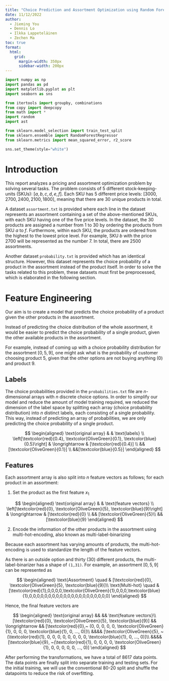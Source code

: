 ```yaml
---
title: "Choice Prediction and Assortment Optimization using Random Forest Regressor"
date: 11/12/2022
author:   
  - Jieming You
  - Dennis Lo
  - Ilkka Lappeteläinen
  - Zechen Ma
toc: true
format:
  html:
    grid:
      margin-width: 350px
      sidebar-width: 200px
---
```


```python
import numpy as np
import pandas as pd
import matplotlib.pyplot as plt
import seaborn as sns

from itertools import groupby, combinations
from copy import deepcopy
from math import *
import random
import ast

from sklearn.model_selection import train_test_split
from sklearn.ensemble import RandomForestRegressor
from sklearn.metrics import mean_squared_error, r2_score

sns.set_theme(style="white")
```

# Introduction

This report analyzes a pricing and assortment optimization problem by solving several tasks. The problem consists of 5 different stock-keeping-units (SKUs): $[a,b,c,d,e,f]$. Each SKU has 5 different price levels: $[3000, 2700, 2400, 2100, 1800]$, meaning that there are 30 unique products in total.

A dataset ``assortment.txt`` is provided where each line in the dataset represents an assortment containing a set of the above-mentioned SKUs, with each SKU having one of the five price levels. In the dataset, the 30 products are assigned a number from 1 to 30 by ordering the products from SKU $a$ to $f$. Furthermore, within each SKU, the products are ordered from the highest to the lowest price level. For example, SKU $b$ with the price 2700 will be represented as the number 7.  In total, there are 2500 assortments.

Another dataset ``probability.txt`` is provided which has an identical structure. However, this dataset represents the choice probability of a product in the assortment instead of the product itself. In order to solve the tasks related to this problem, these datasets must first be preprocessed, which is elaborated in the following section.

# Feature Engineering

Our aim is to create a model that predicts the choice probability of a product given the other products in the assortment.

Instead of predicting the choice distribution of the whole assortment, it would be easier to predict the choice probability of a single product, given the other available products in the assortment.

For example, instead of coming up with a choice probability distribution for the assortment $[0, 5, 9]$, one might ask what is the probability of customer choosing product 5, given that the other options are not buying anything (0) and product 9.

## Labels

The choice probabilities provided in the ``probabilities.txt`` file are $n$-dimensional arrays with $n$ discrete choice options. In order to simplify our model and reduce the amount of model training required, we reduced the dimension of the label space by splitting each array (choice probability distribution) into $n$ distinct labels, each consisting of a single probability. This way, instead of predicting an array of probabilities, we are only predicting the choice probability of a single product.

$$
\begin{aligned}
\text{original array} & & \text{labels} \\
\left[\textcolor{red}{0.4}, \textcolor{OliveGreen}{0.1}, \textcolor{blue}{0.5}\right] & \longrightarrow & [\textcolor{red}{0.4}] \\
&& [\textcolor{OliveGreen}{0.1}] \\
&&[\textcolor{blue}{0.5}]
\end{aligned}
$$

## Features

Each assortment array is also split into $n$ feature vectors as follows; for each product in an assortment:

1) Set the product as the first feature $x_1$

$$
\begin{aligned}
\text{original array} & & \text{feature vectors} \\
\left[\textcolor{red}{0}, \textcolor{OliveGreen}{5}, \textcolor{blue}{9}\right] & \longrightarrow & [\textcolor{red}{0} \\
&& [\textcolor{OliveGreen}{5}\\
&& [\textcolor{blue}{9}
\end{aligned}
$$


2) Encode the information of the other products in the assortment using multi-hot-encoding, also known as multi-label-binarizing

Because each assortment has varying amounts of products, the multi-hot-encoding is used to standardize the length of the feature vectors.

As there is an outside option and thirty (30) different products, the multi-label-binarizer has a shape of ```(1,31)```. For example, an assortment $[0,5,9]$ can be represented as 

$$
\begin{aligned}
\text{Assortment} \quad & [\textcolor{red}{0}, \textcolor{OliveGreen}{5}, \textcolor{blue}{9}]\\
\text{Multi-hot} \quad & [\textcolor{red}{1},0,0,0,0,\textcolor{OliveGreen}{1},0,0,0,\textcolor{blue}{1},0,0,0,0,0,0,0,0,0,0,0,0,0,0,0,0,0,0,0,0,0]
\end{aligned}
$$


Hence, the final feature vectors are

$$
\begin{aligned}
\text{original array} &&  && \text{feature vectors}\\
[\textcolor{red}{0}, \textcolor{OliveGreen}{5}, \textcolor{blue}{9}] && \longrightarrow && [\textcolor{red}{0},~ (0, 0, 0, 0, 0, \textcolor{OliveGreen}{1}, 0, 0, 0, \textcolor{blue}{1}, 0, ..., 0)]\\
&&&& [\textcolor{OliveGreen}{5}, ~(\textcolor{red}{1}, 0, 0, 0, 0, 0, 0, 0, 0, \textcolor{blue}{1}, 0, ..., 0)]\\
&&&& [\textcolor{blue}{9}, ~(\textcolor{red}{1}, 0, 0, 0, 0, \textcolor{OliveGreen}{1}, 0, 0, 0, 0, 0, ..., 0)]
\end{aligned}
$$

After performing the transformations, we have a total of 8617 data points. The data points are finally split into separate training and testing sets. For the initial training, we will use the conventional 80-20 split and shuffle the datapoints to reduce the risk of overfitting.


